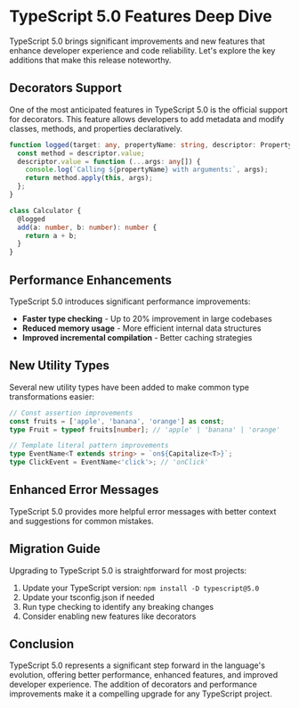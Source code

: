 # TypeScript 5.0 Features Deep Dive

TypeScript 5.0 brings significant improvements and new features that enhance developer experience and code reliability. Let's explore the key additions that make this release noteworthy.

## Decorators Support

One of the most anticipated features in TypeScript 5.0 is the official support for decorators. This feature allows developers to add metadata and modify classes, methods, and properties declaratively.

```typescript
function logged(target: any, propertyName: string, descriptor: PropertyDescriptor) {
  const method = descriptor.value;
  descriptor.value = function (...args: any[]) {
    console.log(`Calling ${propertyName} with arguments:`, args);
    return method.apply(this, args);
  };
}

class Calculator {
  @logged
  add(a: number, b: number): number {
    return a + b;
  }
}
```

## Performance Enhancements

TypeScript 5.0 introduces significant performance improvements:

- **Faster type checking** - Up to 20% improvement in large codebases
- **Reduced memory usage** - More efficient internal data structures
- **Improved incremental compilation** - Better caching strategies

## New Utility Types

Several new utility types have been added to make common type transformations easier:

```typescript
// Const assertion improvements
const fruits = ['apple', 'banana', 'orange'] as const;
type Fruit = typeof fruits[number]; // 'apple' | 'banana' | 'orange'

// Template literal pattern improvements
type EventName<T extends string> = `on${Capitalize<T>}`;
type ClickEvent = EventName<'click'>; // 'onClick'
```

## Enhanced Error Messages

TypeScript 5.0 provides more helpful error messages with better context and suggestions for common mistakes.

## Migration Guide

Upgrading to TypeScript 5.0 is straightforward for most projects:

1. Update your TypeScript version: `npm install -D typescript@5.0`
2. Update your tsconfig.json if needed
3. Run type checking to identify any breaking changes
4. Consider enabling new features like decorators

## Conclusion

TypeScript 5.0 represents a significant step forward in the language's evolution, offering better performance, enhanced features, and improved developer experience. The addition of decorators and performance improvements make it a compelling upgrade for any TypeScript project.